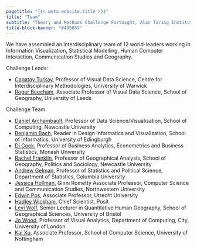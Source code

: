 ```yaml
---
pagetitle: "{{< meta website.title >}}"
title: "Team"
subtitle: "Theory and Methods Challenge Fortnight, Alan Turing Institute"
title-block-banner: "#495057"
---
```



We have assembled an interdisciplinary team of 12 world-leaders working in Information Visualization, Statistical Modelling, Human Computer Interaction, Communication Studies and Geography.

Challenge Leads:

* [Cagatay Turkay](https://warwick.ac.uk/fac/cross_fac/cim/people/cagatay-turkay/), Professor of Visual Data Science, Centre for Interdisciplinary Methodologies, University of Warwick
* [Roger Beecham](https://www.roger-beecham.com/),  Associate Professor of Visual Data Science, School of Geography, University of Leeds

Challenge Team:

* [Daniel Archambault](https://www.ncl.ac.uk/computing/staff/profile/danielarchambault.html), Professor of Data Science/Visualisation, School of Computing, Newcastle University
* [Benjamin Bach](https://vishub.net/bach), Reader in Design Informatics and Visualization, School of Informatics, University of Edingburgh 
* [Di Cook](http://www.dicook.org/), Professor of Business Analytics, Econometrics and Business Statistics, Monash University
* [Rachel Franklin](https://www.rachelfranklin.org), Professor of Geographical Analysis, School of Geography, Politics and Sociology, Newcastle University
* [Andrew Gelman](http://www.stat.columbia.edu/~gelman/), Professor of Statistics and Political Science, Department of Statistics, Columbia University
* [Jessica Hullman](http://users.eecs.northwestern.edu/~jhullman/), Ginni Rometty Associate Professor, Computer Science and Communication Studies, Northwestern University
* [Edwin Pos](https://www.uu.nl/staff/ETPos), Associate Professor, Utrecht University
* [Hadley Wickham](https://hadley.nz/), Chief Scientist, Posit
* [Levi Wolf](https://www.ljwolf.org/), Senior Lecturer in Quantitative Human Geography,  School of Geographical Sciences, University of Bristol
* [Jo Wood](https://www.city.ac.uk/about/people/academics/joseph-wood), Professor of Visual Analytics, Department of Computing, City, University of London
* [Kai Xu](https://kaixu.me), Associate Professor, School of Computer Science, University of Nottingham 





